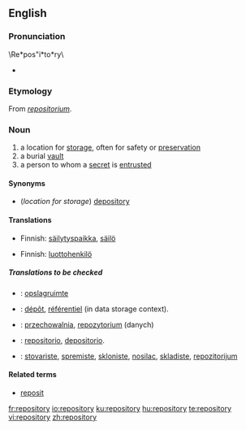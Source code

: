 ==English==
{{wikipedia}}

===Pronunciation===
\Re*pos"i*to*ry\ 
*{{audio|en-us-repository.ogg|Audio (US)}}

===Etymology===
From {{LL.}} ''[[repositorium]]''.

===Noun===
{{en-noun|repositories}}
# a location for [[storage]], often for safety or [[preservation]]
# a burial [[vault]]
# a person to whom a [[secret]] is [[entrusted]]

====Synonyms====
* (''location for storage'') [[depository]]

====Translations====
{{trans-top|a location for storage, often for safety or preservation}}
*Finnish: [[säilytyspaikka]], [[säilö]]
{{trans-mid}}
{{trans-bottom}}

{{trans-top|a burial vault}}
{{trans-mid}}
{{trans-bottom}}

{{trans-top|a person to whom a secret is entrusted}}
*Finnish: [[luottohenkilö]]
{{trans-mid}}
{{trans-bottom}}

=====Translations to be checked=====
{{checktrans}}
{{top}}
*{{ttbc|Dutch}}: [[opslagruimte]]
*{{ttbc|French}}: [[dépôt]], [[référentiel]] (in data storage context).
*{{ttbc|Polish}}: [[przechowalnia]], [[repozytorium]] (danych)
{{mid}}
*{{ttbc|Spanish}}: [[repositorio]], [[depositorio]].
*{{ttbc|Serbian}}: [[stovariste]], [[spremiste]], [[skloniste]], [[nosilac]], [[skladiste]], [[repozitorijum]]
{{bottom}}

====Related terms====
* [[reposit]]

[[fr:repository]]
[[io:repository]]
[[ku:repository]]
[[hu:repository]]
[[te:repository]]
[[vi:repository]]
[[zh:repository]]
